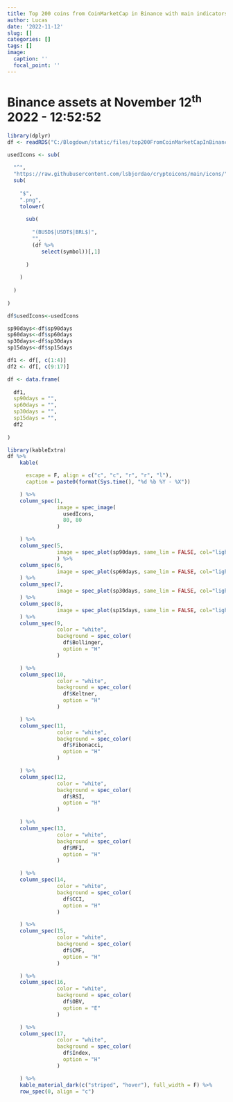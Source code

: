 ```yaml
---
title: Top 200 coins from CoinMarketCap in Binance with main indicators
author: Lucas
date: '2022-11-12'
slug: []
categories: []
tags: []
image:
  caption: ''
  focal_point: ''
---
```


# Binance assets at November 12^th^ 2022 - 12:52:52

```r
library(dplyr)
df <- readRDS("C:/Blogdown/static/files/top200FromCoinMarketCapInBinance_12Nov2022_12+52+52.rds")

usedIcons <- sub(
  
  "^",
  "https://raw.githubusercontent.com/lsbjordao/cryptoicons/main/icons/",
  sub(
    
    "$",
    ".png",
    tolower(
      
      sub(
        
        "(BUSD$|USDT$|BRL$)",
        "",
        (df %>%
           select(symbol))[,1]
        
      )
      
    )
    
  )
  
)

df$usedIcons<-usedIcons

sp90days<-df$sp90days
sp60days<-df$sp60days
sp30days<-df$sp30days
sp15days<-df$sp15days

df1 <- df[, c(1:4)]
df2 <- df[, c(9:17)]

df <- data.frame(
  
  df1,
  sp90days = "",
  sp60days = "",
  sp30days = "",
  sp15days = "",
  df2
  
)
```

```r
library(kableExtra)
df %>%
    kable(

      escape = F, align = c("c", "c", "r", "r", "l"),
      caption = paste0(format(Sys.time(), "%d %b %Y - %X"))

    ) %>%
    column_spec(1,
                image = spec_image(
                  usedIcons,
                  80, 80
                )

    ) %>%
    column_spec(5,
                image = spec_plot(sp90days, same_lim = FALSE, col="lightblue", type="l")
                ) %>%
    column_spec(6,
                image = spec_plot(sp60days, same_lim = FALSE, col="lightblue", type="l")
    ) %>%
    column_spec(7,
                image = spec_plot(sp30days, same_lim = FALSE, col="lightblue", type="l")
    ) %>%
    column_spec(8,
                image = spec_plot(sp15days, same_lim = FALSE, col="lightblue", type="l")
    ) %>%
    column_spec(9,
                color = "white",
                background = spec_color(
                  df$Bollinger,
                  option = "H"
                )

    ) %>%
    column_spec(10,
                color = "white",
                background = spec_color(
                  df$Keltner,
                  option = "H"
                )

    ) %>%
    column_spec(11,
                color = "white",
                background = spec_color(
                  df$Fibonacci,
                  option = "H"
                )

    ) %>%
    column_spec(12,
                color = "white",
                background = spec_color(
                  df$RSI,
                  option = "H"
                )

    ) %>%
    column_spec(13,
                color = "white",
                background = spec_color(
                  df$MFI,
                  option = "H"
                )

    ) %>%
    column_spec(14,
                color = "white",
                background = spec_color(
                  df$CCI,
                  option = "H"
                )

    ) %>%
    column_spec(15,
                color = "white",
                background = spec_color(
                  df$CMF,
                  option = "H"
                )

    ) %>%
    column_spec(16,
                color = "white",
                background = spec_color(
                  df$OBV,
                  option = "E"
                )

    ) %>%
    column_spec(17,
                color = "white",
                background = spec_color(
                  df$Index,
                  option = "H"
                )

    ) %>%
    kable_material_dark(c("striped", "hover"), full_width = F) %>%
    row_spec(0, align = "c")
```